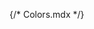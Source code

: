 {/* Colors.mdx */}


<Meta title="theme/Colors" />

<Title>Dark</Title>


<ColorPalette>
	<ColorItem
    title="Blue"
		subtitle="80 | 90 | 100"
    colors={{ 'wui-color-blue-80': '#6CB4FF', 'wui-color-blue-90': '#59AAFF', 'wui-color-blue-100': '#47A1FF' }}
  />
  <ColorItem
    title="Foreground"
		subtitle="100 | 125 | 150"
    colors={{ 'wui-color-fg-100': '#E4E7E7', 'wui-color-fg-125': '#D0D5D5', 'wui-color-fg-150': '#A8B1B1' }}
  />
  <ColorItem
    title="Foreground"
		subtitle="175 | 200 | 225"
    colors={{ 'wui-color-fg-175': '#A8B0B0', 'wui-color-fg-200': '#949E9E', 'wui-color-fg-225': '#868F8F' }}
  />
	<ColorItem
    title="Foreground"
		subtitle="250 | 275 | 300"
    colors={{ 'wui-color-fg-250': '#788080', 'wui-color-fg-275': '#788181', 'wui-color-fg-300': '#6E7777' }}
  />
	<ColorItem
    title="Background"
		subtitle="100 | 125 | 150"
    colors={{ 'wui-color-bg-100': '#141414', 'wui-color-bg-125': '#191A1A', 'wui-color-bg-150': '#1E1F1F' }}
  />
  <ColorItem
    title="Background"
		subtitle="175 | 200 | 225"
    colors={{ 'wui-color-bg-175': '#222525', 'wui-color-bg-200': '#272A2A', 'wui-color-bg-225': '#2C3030' }}
  />
	<ColorItem
    title="Background"
		subtitle="250 | 275 | 300"
    colors={{ 'wui-color-bg-250': '#313535', 'wui-color-bg-275': '#363B3B', 'wui-color-bg-300': '#3B4040' }}
  />
	<ColorItem
    title="Inverse"
		subtitle="100 | 000"
    colors={{ 'wui-color-inverse-000': '#000', 'wui-color-inverse-100': '#fff' }}
  />
	<ColorItem
    title="Success"
		subtitle="100"
    colors={{ 'wui-color-success-100': '#26D962' }}
  />
	<ColorItem
    title="Error"
		subtitle="100"
    colors={{ 'wui-color-error-100': '#F25A67' }}
  />
	<ColorItem
    title="Teal"
		subtitle="100"
    colors={{ 'wui-color-teal-100': '#36E2E2' }}
  />
	<ColorItem
    title="Magenta"
		subtitle="100"
    colors={{ 'wui-color-magenta-100': '#CB4D8C' }}
  />
	<ColorItem
    title="Indigo"
		subtitle="100"
    colors={{ 'wui-color-indigo-100': '#516DFB' }}
  />
	<ColorItem
    title="Orange"
		subtitle="100"
    colors={{ 'wui-color-orange-100': '#FFA64C' }}
  />
	<ColorItem
    title="Purple"
		subtitle="100"
    colors={{ 'wui-color-purple-100': '#906EF7' }}
  />
</ColorPalette>

<Title>Light</Title>

<ColorPalette>
	<ColorItem
    title="Blue"
		subtitle="80 | 90 | 100"
    colors={{ 'wui-color-blue-80': '#2978CC', 'wui-color-blue-90': '#2D7DD2', 'wui-color-blue-100': '#3396FF' }}
  />
  <ColorItem
    title="Foreground"
		subtitle="100 | 125 | 150"
    colors={{ 'wui-color-fg-100': '#141414', 'wui-color-fg-125': '#2D3131', 'wui-color-fg-150': '#474D4D' }}
  />
  <ColorItem
    title="Foreground"
		subtitle="175 | 200 | 225"
    colors={{ 'wui-color-fg-175': '#636D6D', 'wui-color-fg-200': '#798686', 'wui-color-fg-225': '#828F8F' }}
  />
	<ColorItem
    title="Foreground"
		subtitle="250 | 275 | 300"
    colors={{ 'wui-color-fg-250': '#8B9797', 'wui-color-fg-275': '#95A0A0', 'wui-color-fg-300': '#9EA9A9' }}
  />
	<ColorItem
    title="Background"
		subtitle="100 | 125 | 150"
    colors={{ 'wui-color-bg-100': '#FFFFFF', 'wui-color-bg-125': '#F5FAFA', 'wui-color-bg-150': '#F3F8F8' }}
  />
  <ColorItem
    title="Background"
		subtitle="175 | 200 | 225"
    colors={{ 'wui-color-bg-175': '#EEF4F4', 'wui-color-bg-200': '#EAF1F1', 'wui-color-bg-225': '#E5EDED' }}
  />
	<ColorItem
    title="Background"
		subtitle="250 | 275 | 300"
    colors={{ 'wui-color-bg-250': '#E1E9E9', 'wui-color-bg-275': '#DCE7E7', 'wui-color-bg-300': '#D8E3E3' }}
  />
	<ColorItem
    title="Inverse"
		subtitle="100 | 000"
    colors={{ 'wui-color-inverse-000': '#000', 'wui-color-inverse-100': '#fff' }}
  />
	<ColorItem
    title="Success"
		subtitle="100"
    colors={{ 'wui-color-success-100': '#26B562' }}
  />
	<ColorItem
    title="Error"
		subtitle="100"
    colors={{ 'wui-color-error-100': '#F05142' }}
  />
	<ColorItem
    title="Teal"
		subtitle="100"
    colors={{ 'wui-color-teal-100': '#2BB6B6' }}
  />
	<ColorItem
    title="Magenta"
		subtitle="100"
    colors={{ 'wui-color-magenta-100': '#C65380' }}
  />
	<ColorItem
    title="Indigo"
		subtitle="100"
    colors={{ 'wui-color-indigo-100': '#3D5CF5' }}
  />
	<ColorItem
    title="Orange"
		subtitle="100"
    colors={{ 'wui-color-orange-100': '#EA8C2E' }}
  />
	<ColorItem
    title="Purple"
		subtitle="100"
    colors={{ 'wui-color-purple-100': '#794CFF' }}
  />
</ColorPalette>
